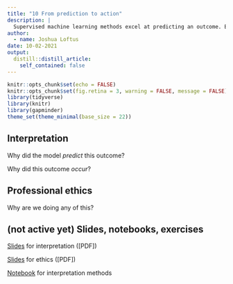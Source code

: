```yaml
---
title: "10 From prediction to action"
description: |
  Supervised machine learning methods excel at predicting an outcome. But being able to predict an outcome does not mean we know how to change it, or that we should.
author:
  - name: Joshua Loftus
date: 10-02-2021
output:
  distill::distill_article:
    self_contained: false
---
```


```r
knitr::opts_chunk$set(echo = FALSE)
knitr::opts_chunk$set(fig.retina = 3, warning = FALSE, message = FALSE)
library(tidyverse)
library(knitr)
library(gapminder)
theme_set(theme_minimal(base_size = 22))
```

## Interpretation

Why did the model *predict* this outcome?

Why did this outcome *occur*?

## Professional ethics

Why are we doing any of this?

## (not active yet) Slides, notebooks, exercises

[Slides](slides/10-1-interpretation.html) for interpretation ([PDF])

[Slides](slides/10-2-changetheworld.html) for ethics ([PDF])

[Notebook](notebooks/iml.html) for interpretation methods

